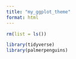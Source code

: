 ```yaml
---
title: "my_ggplot_theme"
format: html
---
```


```r
rm(list = ls())
```

```r
library(tidyverse)
library(palmerpenguins)
```

